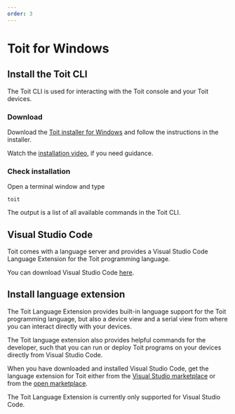 ```yaml
---
order: 3
---
```


# Toit for Windows

## Install the Toit CLI

The Toit CLI is used for interacting with the Toit console and your Toit devices.

### Download

Download the
[Toit installer for Windows](https://archive.toit.io/cli/latest/windows/installer)
and follow the instructions in the installer.

Watch the [installation video](https://www.youtube.com/watch?v=2yBq4XaSXE8&ab_channel=Toit), if you need guidance.

### Check installation

Open a terminal window and type

```shell
toit
```

The output is a list of all available commands in the Toit CLI.

## Visual Studio Code

Toit comes with a language server and provides a Visual Studio Code Language Extension for the Toit programming language.

You can download Visual Studio Code [here](https://code.visualstudio.com/Download).

## Install language extension

The Toit Language Extension provides built-in language support for the Toit programming language, but also a device view and a serial view from where you
can interact directly with your devices.

The Toit language extension also provides helpful commands for the developer, such that you can run or deploy Toit programs on
your devices directly from Visual Studio Code.

When you have downloaded and installed Visual Studio Code, get the language extension for Toit either from the [Visual Studio marketplace](https://marketplace.visualstudio.com/items?itemName=toit.toit)
or from the [open marketplace](https://open-vsx.org/extension/toit/toit).

The Toit Language Extension is currently only supported for Visual Studio Code.
